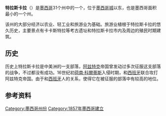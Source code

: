 {{Infobox settlement
<!--See the Table at Infobox Settlement for all fields and descriptions of usage-->
<!-- Basic info  ---------------->
|name          = 特拉斯卡拉州
|other_name            = 特拉斯卡拉自由及主權州
|native_name            = Estado Libre y Soberano de Tlaxcala
|nickname               = 
|settlement_type        =
|motto                  = Cuna de la Nación<br />國家的搖藍
<!-- 图片  ----------->
|image_skyline          = 
|imagesize              = 
|image_caption          = 
|image_flag             = Flag of Tlaxcala.svg
|flag_size              = 140px
|image_seal             = 
|seal_size              =
|image_shield           =Coat_of_arms_of_Tlaxcala.svg
|shield_size            = 80px
|image_map              = Mexico map, MX-TLA.svg
|mapsize                = 
|map_caption            = 特拉斯卡拉州在墨西哥中的位置
|image_map1             = TL-Coloured.svg
|mapsize1               = 180px
|map_caption1           = 特拉斯卡拉地图
|image_dot_map          =
|dot_mapsize            =
|dot_map_caption        =
|dot_x =  |dot_y =
|pushpin_map            = <!-- the name of a location map as per http://en.wikipedia.org/wiki/Template:Location_map -->
|pushpin_label_position = <!-- the position of the pushpin label: left, right, top, bottom, none -->
|pushpin_map_caption    =
|pushpin_mapsize        =
<!-- 位置 ------------------>
|subdivision_type       = 国家
|subdivision_name       = {{MEX}}
|subdivision_type1      = 首府
|subdivision_name1      = [[特拉斯卡拉城|特拉斯卡拉城]]
|subdivision_type2      = 下属市
|subdivision_name2      = 60
|subdivision_type3      =<!--  [[List_of_cities_in_Mexico|Largest City]] -->
|subdivision_name3      =
|subdivision_type4      = 
|subdivision_name4      =
<!-- 政治 ----------------->
| established_title       = [[主權國|加入]]
| established_date        = 1856年12月9日<ref>{{cite news|title=Portal Gobierno del Estado de Tlaxcala |url=http://www.tlaxcala.gob.mx/tlaxcala/nov-dic.html |language=es |deadurl=yes |archiveurl=https://web.archive.org/web/20091227003735/http://www.tlaxcala.gob.mx/tlaxcala/nov-dic.html |archivedate=2009-12-27 }}</ref>
|established_title2     =  
|established_date2      = 
|established_title3     =  
|established_date3      =
<!-- Area    --------------------->
|area_magnitude         = 
|unit_pref                = <!--Enter: Imperial, if Imperial (metric) is desired-->
|area_footnotes           =<br> [[墨西哥各州人口排行|第31名]]
|area_total_km2           =4016 <!-- ALL fields dealing with a measurements are subject to automatic unit conversion-->
|area_land_km2            = <!--See table @ Template:Infobox Settlement for details on automatic unit conversion-->
|area_water_km2           =
|area_total_sq_mi         =
|area_land_sq_mi          =
|area_water_sq_mi         =
|area_water_percent       =
|area_urban_km2           =
|area_urban_sq_mi         =
|area_metro_km2           =
|area_metro_sq_mi         =
|area_blank1_title        =
|area_blank1_km2          =
|area_blank1_sq_mi        =
<!-- Population   ----------------------->
|population_as_of               =2005
|population_footnotes           =
|population_note                =
|population_total               =1,072,311（排名第26）
|population_density_km2         =241
|population_density_sq_mi       =
|population_metro               =
|population_density_metro_km2   =
|population_density_metro_sq_mi =
|population_urban               =
|population_density_urban_km2   =
|population_density_urban_sq_mi =
|population_blank1_title        =
|population_blank1              =
|population_density_blank1_km2 =   
|population_density_blank1_sq_mi =
<!-- General information  --------------->
| timezone = [[Central_Standard_Time|CST]]
| utc_offset = -6
| timezone_DST = [[Central_Daylight_Time|CDT]]
| utc_offset_DST = -5
| latd  =19  |latm  =25 |lats  =44 |latNS  =N 
| longd =98  |longm =09  |longs =39 |longEW =W
|elevation_footnotes    =  <!--for references: use <ref> </ref> tags-->
|elevation_m            = 
|elevation_ft           =
<!-- Area/postal codes & others -------->
|postal_code_type       =  <!-- enter ZIP code, Postcode, Post code, Postal code... -->
|postal_code            =
|area_code              =
|blank_name             =[[人类发展指数|人类发展指数]] (2004)
|blank_info             =0.7641 - <span style="color:#fc0">medium</span><br />（排名：241）
|blank1_name            =[[ISO_3166-2|ISO 3166-2]]
|blank1_info            =MX-TLA
|blank2_name            =邮政缩写
|blank2_info            =Tlax.
|blank3_name            =
|blank3_info            =
|website                =  [http://www.tlaxcala.gob.mx/ 官方网站]
|footnotes              = 
}}

'''特拉斯卡拉'''（{{lang-es|Tlaxcala}}）是[[墨西哥|墨西哥]]31个州中的一个，位于[[墨西哥城|墨西哥城]]以东，也是墨西哥面积最小的一个州。

该州的大部分经济以农业、轻工业和旅游业为基础。旅游业植根于特拉斯卡拉的悠久历史，主要景点有卡卡斯特拉等考古遗址和特拉斯卡拉市内及周边的殖民时期建筑。

== 历史 ==
历史上特拉斯卡拉是中美洲的一支部落，[[阿兹特克|阿兹特克]]帝国曾发动过多次征服这支部落的战争，不过都没有成功。16世纪初[[荷南·科爾蒂斯|荷南·科爾蒂斯]]入侵时期，和[[西班牙|西班牙]]联合攻打阿兹特克帝国。由于和[[西班牙|西班牙]]人的关系，使得它在被征服的部落中有较高的地位。

== 参考资料 ==
<references />

{{mexico}}
{{Authority control}}
[[Category:墨西哥州份|Category:墨西哥州份]]
[[Category:1857年墨西哥建立|Category:1857年墨西哥建立]]